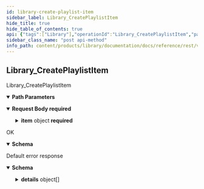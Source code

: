 ```yaml
---
id: library-create-playlist-item
sidebar_label: Library_CreatePlaylistItem
hide_title: true
hide_table_of_contents: true
api: {"tags":["Library"],"operationId":"Library_CreatePlaylistItem","parameters":[{"name":"user","in":"path","description":"The user id.","required":true,"schema":{"type":"string"}},{"name":"playlist","in":"path","description":"The playlist id.","required":true,"schema":{"type":"string"}}],"requestBody":{"content":{"application/json":{"schema":{"required":["parent","item"],"type":"object","properties":{"parent":{"type":"string","description":"The parent this playlist item belongs to."},"item":{"required":["name","resource"],"type":"object","properties":{"name":{"type":"string","description":"The id of the playlist."},"resource":{"type":"string","description":"The full resource name that identifies the resource."},"createTime":{"readOnly":true,"type":"string","description":"The timestamp at which the playlist item was created.","format":"date-time"}}}}}}},"required":true},"responses":{"200":{"description":"OK","content":{"application/json":{"schema":{"required":["name","resource"],"type":"object","properties":{"name":{"type":"string","description":"The id of the playlist."},"resource":{"type":"string","description":"The full resource name that identifies the resource."},"createTime":{"readOnly":true,"type":"string","description":"The timestamp at which the playlist item was created.","format":"date-time"}}}}}},"default":{"description":"Default error response","content":{"application/json":{"schema":{"type":"object","properties":{"code":{"type":"integer","description":"The status code, which should be an enum value of [google.rpc.Code][google.rpc.Code].","format":"int32"},"message":{"type":"string","description":"A developer-facing error message, which should be in English. Any user-facing error message should be localized and sent in the [google.rpc.Status.details][google.rpc.Status.details] field, or localized by the client."},"details":{"type":"array","items":{"type":"object","properties":{"@type":{"type":"string","description":"The type of the serialized message."}},"additionalProperties":true,"description":"Contains an arbitrary serialized message along with a @type that describes the type of the serialized message."},"description":"A list of messages that carry the error details.  There is a common set of message types for APIs to use."}},"description":"The `Status` type defines a logical error model that is suitable for different programming environments, including REST APIs and RPC APIs. It is used by [gRPC](https://github.com/grpc). Each `Status` message contains three pieces of data: error code, error message, and error details. You can find out more about this error model and how to work with it in the [API Design Guide](https://cloud.google.com/apis/design/errors)."}}}}},"description":"Library_CreatePlaylistItem","method":"post","path":"/v1alpha1/users/{user}/playlists/{playlist}/items","servers":[{"url":"https://library.animeapis.com"}],"jsonRequestBodyExample":{"parent":"string","item":{"name":"string","resource":"string","createTime":"string"}},"info":{"title":"animeshon.library","version":"v1alpha1"},"postman":{"name":"Library Create Playlist Item","description":{"type":"text/plain"},"url":{"path":["v1alpha1","users",":user","playlists",":playlist","items"],"host":["{{baseUrl}}"],"query":[],"variable":[{"disabled":false,"description":{"content":"(Required) The user id.","type":"text/plain"},"type":"any","value":"","key":"user"},{"disabled":false,"description":{"content":"(Required) The playlist id.","type":"text/plain"},"type":"any","value":"","key":"playlist"}]},"header":[{"key":"Content-Type","value":"application/json"},{"key":"Accept","value":"application/json"}],"method":"POST","body":{"mode":"raw","raw":"\"\"","options":{"raw":{"language":"json"}}}}}
sidebar_class_name: "post api-method"
info_path: content/products/library/documentation/docs/reference/rest/v1alpha1/animeshon-library
---
```



## Library_CreatePlaylistItem



Library_CreatePlaylistItem

<details style={{"marginBottom":"1rem"}} data-collapsed={false} open={true}><summary style={{}}><strong>Path Parameters</strong></summary><div><ul><ParamsItem className={"paramsItem"} param={{"name":"user","in":"path","description":"The user id.","required":true,"schema":{"type":"string"}}}></ParamsItem><ParamsItem className={"paramsItem"} param={{"name":"playlist","in":"path","description":"The playlist id.","required":true,"schema":{"type":"string"}}}></ParamsItem></ul></div></details><details style={{}} data-collapsed={false} open={true}><summary style={{"textAlign":"left"}}><strong>Request Body</strong><strong style={{"fontSize":"var(--ifm-code-font-size)","color":"var(--openapi-required)"}}> required</strong></summary><div style={{"textAlign":"left","marginLeft":"1rem"}}></div><ul style={{"marginLeft":"1rem"}}><SchemaItem collapsible={false} name={"parent"} required={true} schemaDescription={"The parent this playlist item belongs to."} schemaName={"string"} qualifierMessage={undefined}></SchemaItem><SchemaItem collapsible={true} className={"schemaItem"}><details style={{}}><summary style={{}}><strong>item</strong><span style={{"opacity":"0.6"}}> object</span><strong style={{"fontSize":"var(--ifm-code-font-size)","color":"var(--openapi-required)"}}> required</strong></summary><div style={{"marginLeft":"1rem"}}><ul><SchemaItem collapsible={false} name={"name"} required={true} schemaDescription={"The id of the playlist."} schemaName={"string"} qualifierMessage={undefined}></SchemaItem><SchemaItem collapsible={false} name={"resource"} required={true} schemaDescription={"The full resource name that identifies the resource."} schemaName={"string"} qualifierMessage={undefined}></SchemaItem><SchemaItem collapsible={false} name={"createTime"} required={false} schemaDescription={"The timestamp at which the playlist item was created."} schemaName={"date-time"} qualifierMessage={undefined}></SchemaItem></ul></div></details></SchemaItem></ul></details><div><ApiTabs><TabItem label={"200"} value={"200"}><div>

OK

</div><div><details style={{}} data-collapsed={false} open={true}><summary style={{"textAlign":"left"}}><strong>Schema</strong></summary><div style={{"textAlign":"left","marginLeft":"1rem"}}></div><ul style={{"marginLeft":"1rem"}}><SchemaItem collapsible={false} name={"name"} required={true} schemaDescription={"The id of the playlist."} schemaName={"string"} qualifierMessage={undefined}></SchemaItem><SchemaItem collapsible={false} name={"resource"} required={true} schemaDescription={"The full resource name that identifies the resource."} schemaName={"string"} qualifierMessage={undefined}></SchemaItem><SchemaItem collapsible={false} name={"createTime"} required={false} schemaDescription={"The timestamp at which the playlist item was created."} schemaName={"date-time"} qualifierMessage={undefined}></SchemaItem></ul></details></div></TabItem><TabItem label={"default"} value={"default"}><div>

Default error response

</div><div><details style={{}} data-collapsed={false} open={true}><summary style={{"textAlign":"left"}}><strong>Schema</strong></summary><div style={{"textAlign":"left","marginLeft":"1rem"}}></div><ul style={{"marginLeft":"1rem"}}><SchemaItem collapsible={false} name={"code"} required={false} schemaDescription={"The status code, which should be an enum value of [google.rpc.Code][google.rpc.Code]."} schemaName={"int32"} qualifierMessage={undefined}></SchemaItem><SchemaItem collapsible={false} name={"message"} required={false} schemaDescription={"A developer-facing error message, which should be in English. Any user-facing error message should be localized and sent in the [google.rpc.Status.details][google.rpc.Status.details] field, or localized by the client."} schemaName={"string"} qualifierMessage={undefined}></SchemaItem><SchemaItem collapsible={true} className={"schemaItem"}><details style={{}}><summary style={{}}><strong>details</strong><span style={{"opacity":"0.6"}}> object[]</span></summary><div style={{"marginLeft":"1rem"}}><div style={{"marginTop":".5rem","marginBottom":".5rem"}}>

A list of messages that carry the error details.  There is a common set of message types for APIs to use.

</div><ul><SchemaItem collapsible={false} name={"@type"} required={false} schemaDescription={"The type of the serialized message."} schemaName={"string"} qualifierMessage={undefined}></SchemaItem></ul></div></details></SchemaItem></ul></details></div></TabItem></ApiTabs></div>
      